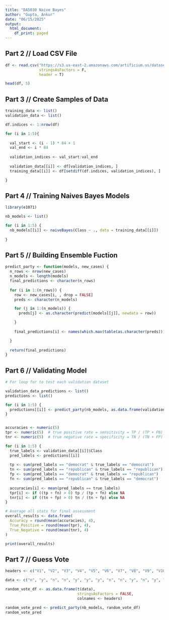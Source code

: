 ```yaml
---
title: "DA5030 Naive Bayes"
author: "Gupta, Ankur"
date: "06/15/2025"
output:
  html_document:
    df_print: paged
---
```


## Part 2 // Load CSV File

```r
df <- read.csv("https://s3.us-east-2.amazonaws.com/artificium.us/datasets/HouseVotes-1984-ButOne.csv",
               stringsAsFactors = F,
               header = T)

head(df, 5)
```

## Part 3 // Create Samples of Data
```r
training_data <- list()
validation_data <- list()

df.indices <- 1:nrow(df)

for (i in 1:5){
  
  val_start <- (i - 1) * 84 + 1
  val_end <- i * 84
  
  validation_indices <- val_start:val_end
  
  validation_data[[i]] <- df[validation_indices, ]
  training_data[[i]] <- df[setdiff(df.indices, validation_indices), ]

}

```

## Part 4 // Training Naives Bayes Models
```r
library(e1071)

nb_models <- list()

for (i in 1:5) {
  nb_models[[i]] <- naiveBayes(Class ~ ., data = training_data[[i]])
  
}

```

## Part 5 // Building Ensemble Fuction
```r

predict_party <- function(models, new_cases) {
  n_rows <- nrow(new_cases)
  n_models <- length(models)
  final_predictions <- character(n_rows)
  
  for (i in 1:(n_rows)) {
    row <- new_cases[i, , drop = FALSE]
    preds <- character(n_models)

    for (j in 1:(n_models)) {
      preds[j] <- as.character(predict(models[[j]], newdata = row))

    }
    
    final_predictions[i] <- names(which.max(table(as.character(preds))))

  }
  
  return(final_predictions)
}
```

## Part 6 // Validating Model

```r
# For loop for to test each validation dataset

validation_data_predictions <- list()
predictions <- list()

for (i in 1:5) {
  predictions[[i]] <- predict_party(nb_models, as.data.frame(validation_data[[i]][, -1]))
}


accuracies <- numeric(5)
tpr <- numeric(5)  # true positive rate = sensitivity = TP / (TP + FN)
tnr <- numeric(5)  # true negative rate = specificity = TN / (TN + FP)

for (i in 1:5) {
  true_labels <- validation_data[[i]]$Class
  pred_labels <- predictions[[i]]
  
  tp <- sum(pred_labels == "democrat" & true_labels == "democrat")
  tn <- sum(pred_labels == "republican" & true_labels == "republican")
  fp <- sum(pred_labels == "democrat" & true_labels == "republican")
  fn <- sum(pred_labels == "republican" & true_labels == "democrat")
  
  accuracies[i] <- mean(pred_labels == true_labels)
  tpr[i] <- if ((tp + fn) > 0) tp / (tp + fn) else NA
  tnr[i] <- if ((tn + fp) > 0) tn / (tn + fp) else NA
}

# Average all stats for final assessment
overall_results <- data.frame(
  Accuracy = round(mean(accuracies), 4),
  True_Positive = round(mean(tpr), 4),
  True_Negative = round(mean(tnr), 4)
)

print(overall_results)

```

## Part 7 // Guess Vote
```r
headers <- c("V1", "V2", "V3", "V4", "V5", "V6", "V7", "V8", "V9", "V10", "V11", "V12", "V13", "V14", "V15", "V16")

data <- c("n", "y", "n", "n", "y", "y", "y", "n", "n", "y", "n", "y", "y", "y", NA, "n")

random_vote_df <- as.data.frame(t(data), 
                                stringsAsFactors = FALSE,
                                colnames <- headers)

random_vote_pred <- predict_party(nb_models, random_vote_df)
random_vote_pred
```
